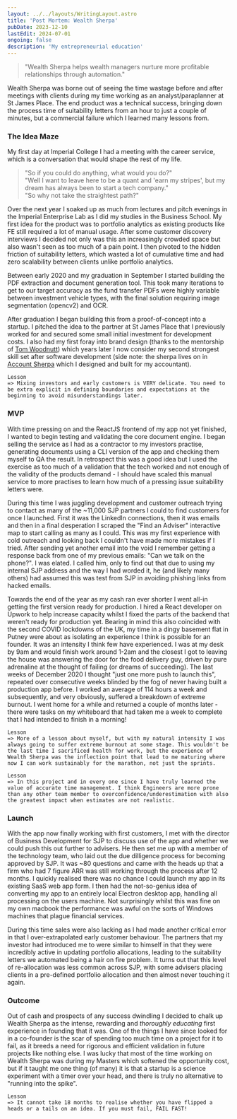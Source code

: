 ```yaml
---
layout: ../../layouts/WritingLayout.astro
title: 'Post Mortem: Wealth Sherpa'
pubDate: 2023-12-10
lastEdit: 2024-07-01
ongoing: false
description: 'My entrepreneurial education'
---
```


> "Wealth Sherpa helps wealth managers nurture more profitable relationships through automation."

Wealth Sherpa was borne out of seeing the time wastage before and after meetings with clients during my time working as an analyst/paraplanner at St James Place. The end product was a technical success, bringing down the process time of suitability letters from an hour to just a couple of minutes, but a commercial failure which I learned many lessons from.

<ImageCard
	imageSrc={LandingPageImage}
	imageAlt="Wealth Sherpa"
	subtitle=""
/>

### The Idea Maze

My first day at Imperial College I had a meeting with the career service, which is a conversation that would shape the rest of my life.

> "So if you could do anything, what would you do?"<br/>
"Well I want to leave here to be a quant and 'earn my stripes', but my dream has always been to start a tech company."<br/>
"So why not take the straightest path?"

Over the next year I soaked up as much from lectures and pitch evenings in the Imperial Enterprise Lab as I did my studies in the Business School. My first idea for the product was to portfolio analytics as existing products like FE still required a lot of manual usage. After some customer discovery interviews I decided not only was this an increasingly crowded space but also wasn't seen as too much of a pain point. I then pivoted to the hidden friction of suitability letters, which wasted a lot of cumulative time and had zero scalability between clients unlike portfolio analytics.

Between early 2020 and my graduation in September I started building the PDF extraction and document generation tool. This took many iterations to get to our target accuracy as the fund transfer PDFs were highly variable between investment vehicle types, with the final solution requiring image segmentation (opencv2) and OCR.

<ImageCard
	imageSrc={TerminalImage}
	imageAlt="Wealth Sherpa CLI Screenshot"
	subtitle=""
/>

After graduation I began building this from a proof-of-concept into a startup. I pitched the idea to the partner at St James Place that I previously worked for and secured some small initial investment for development costs. I also had my first foray into brand design (thanks to the mentorship of <a href="https://www.linkedin.com/in/tomwoodnutt/" rel="noopener noreferrer" class="hover:text-slate-500">Tom Woodnutt</a>) which years later I now consider my second strongest skill set after software development (side note: the sherpa lives on in <a href="https://accountssherpa.com/" rel="nofollow noopener noreferrer" class="hover:text-slate-500">Account Sherpa</a> which I designed and built for my accountant).

```
Lesson
=> Mixing investors and early customers is VERY delicate. You need to be extra explicit in defining boundaries and expectations at the beginning to avoid misunderstandings later.
```

### MVP

With time pressing on and the ReactJS frontend of my app not yet finished, I wanted to begin testing and validating the core document engine. I began selling the service as I had as a contractor to my investors practise, generating documents using a CLI version of the app and checking them myself to QA the result. In retrospect this was a good idea but I used the exercise as too much of a validation that the tech worked and not enough of the validity of the products demand - I should have scaled this manual service to more practises to learn how much of a pressing issue suitability letters were.

During this time I was juggling development and customer outreach trying to contact as many of the ~11,000 SJP partners I could to find customers for once I launched. First it was the LinkedIn connections, then it was emails and then in a final desperation I scraped the "Find an Adviser" interactive map to start calling as many as I could. This was my first experience with cold outreach and looking back I couldn't have made more mistakes if I tried. After sending yet another email into the void I remember getting a response back from one of my previous emails: "Can we talk on the phone?". I was elated. I called him, only to find out that due to using my internal SJP address and the way I had worded it, he (and likely many others) had assumed this was test from SJP in avoiding phishing links from hacked emails.

Towards the end of the year as my cash ran ever shorter I went all-in getting the first version ready for production. I hired a React developer on Upwork to help increase capacity whilst I fixed the parts of the backend that weren't ready for production yet. Bearing in mind this also coincided with the second COVID lockdowns of the UK, my time in a dingy basement flat in Putney were about as isolating an experience I think is possible for an founder. It was an intensity I think few have experienced. I was at my desk by 9am and would finish work around 1-2am and the closest I got to leaving the house was answering the door for the food delivery guy, driven by pure adrenaline at the thought of failing (or dreams of succeeding). The last weeks of December 2020 I thought "just one more push to launch this", repeated over consecutive weeks blinded by the fog of never having built a production app before. I worked an average of 114 hours a week and subsequently, and very obviously, suffered a breakdown of extreme burnout. I went home for a while and returned a couple of months later - there were tasks on my whiteboard that had taken me a week to complete that I had intended to finish in a morning!

```
Lesson
=> More of a lesson about myself, but with my natural intensity I was always going to suffer extreme burnout at some stage. This wouldn't be the last time I sacrificed health for work, but the experience of Wealth Sherpa was the inflection point that lead to me maturing where now I can work sustainably for the marathon, not just the sprints.
```
```
Lesson
=> In this project and in every one since I have truly learned the value of accurate time management. I think Engineers are more prone than any other team member to overconfidence/underestimation with also the greatest impact when estimates are not realistic.
```

### Launch

With the app now finally working with first customers, I met with the director of Business Development for SJP to discuss use of the app and whether we could push this out further to advisers. He then set me up with a member of the technology team, who laid out the due dilligence process for becoming approved by SJP. It was ~80 questions and came with the heads up that a firm who had 7 figure ARR was still working through the process after 12 months. I quickly realised there was no chance I could launch my app in its existing SaaS web app form. I then had the not-so-genius idea of converting my app to an entirely local Electron desktop app, handling all processing on the users machine. Not surprisingly whilst this was fine on my own macbook the performance was awful on the sorts of Windows machines that plague financial services.

During this time sales were also lacking as I had made another critical error in that I over-extrapolated early customer behaviour. The partners that my investor had introduced me to were similar to himself in that they were incredibly active in updating portfolio allocations, leading to the suitability letters we automated being a hair on fire problem. It turns out that this level of re-allocation was less common across SJP, with some advisers placing clients in a pre-defined portfolio allocation and then almost never touching it again.

### Outcome

Out of cash and prospects of any success dwindling I decided to chalk up Wealth Sherpa as the intense, rewarding and _thoroughly educating_ first experience in founding that it was. One of the things I have since looked for in a co-founder is the scar of spending too much time on a project for it to fail, as it breeds a need for rigorous and efficient validation in future projects like nothing else. I was lucky that most of the time working on Wealth Sherpa was during my Masters which softened the opportunity cost, but if it taught me one thing (of many) it is that a startup is a science experiment with a timer over your head, and there is truly no alternative to "running into the spike".

```
Lesson
=> It cannot take 18 months to realise whether you have flipped a heads or a tails on an idea. If you must fail, FAIL FAST!
```